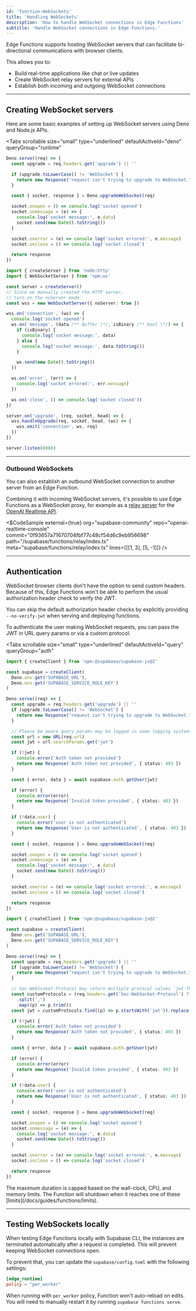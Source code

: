 ```yaml
---
id: 'function-WebSockets'
title: 'Handling WebSockets'
description: 'How to handle WebSocket connections in Edge Functions'
subtitle: 'Handle WebSocket connections in Edge Functions.'
---
```


Edge Functions supports hosting WebSocket servers that can facilitate bi-directional communications with browser clients.

This allows you to:

- Build real-time applications like chat or live updates
- Create WebSocket relay servers for external APIs
- Establish both incoming and outgoing WebSocket connections

---

## Creating WebSocket servers

Here are some basic examples of setting up WebSocket servers using Deno and Node.js APIs.

<Tabs
  scrollable
  size="small"
  type="underlined"
  defaultActiveId="deno"
  queryGroup="runtime"
>
<TabPanel id="deno" label="Deno">

```ts
Deno.serve((req) => {
  const upgrade = req.headers.get('upgrade') || ''

  if (upgrade.toLowerCase() != 'WebSocket') {
    return new Response("request isn't trying to upgrade to WebSocket.", { status: 400 })
  }

  const { socket, response } = Deno.upgradeWebSocket(req)

  socket.onopen = () => console.log('socket opened')
  socket.onmessage = (e) => {
    console.log('socket message:', e.data)
    socket.send(new Date().toString())
  }

  socket.onerror = (e) => console.log('socket errored:', e.message)
  socket.onclose = () => console.log('socket closed')

  return response
})
```

</TabPanel>

<TabPanel id="node" label="Node.js">

```ts
import { createServer } from 'node:http'
import { WebSocketServer } from 'npm:ws'

const server = createServer()
// Since we manually created the HTTP server,
// turn on the noServer mode.
const wss = new WebSocketServer({ noServer: true })

wss.on('connection', (ws) => {
  console.log('socket opened')
  ws.on('message', (data /** Buffer \*/, isBinary /** bool \*/) => {
    if (isBinary) {
      console.log('socket message:', data)
    } else {
      console.log('socket message:', data.toString())
    }

    ws.send(new Date().toString())
  })

  ws.on('error', (err) => {
    console.log('socket errored:', err.message)
  })

  ws.on('close', () => console.log('socket closed'))
})

server.on('upgrade', (req, socket, head) => {
  wss.handleUpgrade(req, socket, head, (ws) => {
    wss.emit('connection', ws, req)
  })
})

server.listen(8080)
```

</TabPanel>
</Tabs>

---

### Outbound WebSockets

You can also establish an outbound WebSocket connection to another server from an Edge Function.

Combining it with incoming WebSocket servers, it's possible to use Edge Functions as a WebSocket proxy, for example as a [relay server](https://github.com/supabase-community/openai-realtime-console?tab=readme-ov-file#using-supabase-edge-functions-as-a-relay-server) for the [OpenAI Realtime API](https://platform.openai.com/docs/guides/realtime/overview).

<$CodeSample
external={true}
org="supabase-community"
repo="openai-realtime-console"
commit="0f93657a71670704fbf77c48cf54d6c9eb956698"
path="/supabase/functions/relay/index.ts"
meta="supabase/functions/relay/index.ts"
lines={[[1, 3], [5, -1]]}
/>

---

## Authentication

WebSocket browser clients don't have the option to send custom headers. Because of this, Edge Functions won't be able to perform the usual authorization header check to verify the JWT.

You can skip the default authorization header checks by explicitly providing `--no-verify-jwt` when serving and deploying functions.

To authenticate the user making WebSocket requests, you can pass the JWT in URL query params or via a custom protocol.

<Tabs
  scrollable
  size="small"
  type="underlined"
  defaultActiveId="query"
  queryGroup="auth"
>
<TabPanel id="query" label="Using query params">

```ts
import { createClient } from 'npm:@supabase/supabase-js@2'

const supabase = createClient(
  Deno.env.get('SUPABASE_URL'),
  Deno.env.get('SUPABASE_SERVICE_ROLE_KEY')
)

Deno.serve((req) => {
  const upgrade = req.headers.get('upgrade') || ''
  if (upgrade.toLowerCase() != 'WebSocket') {
    return new Response("request isn't trying to upgrade to WebSocket.", { status: 400 })
  }

  // Please be aware query params may be logged in some logging systems.
  const url = new URL(req.url)
  const jwt = url.searchParams.get('jwt')

  if (!jwt) {
    console.error('Auth token not provided')
    return new Response('Auth token not provided', { status: 403 })
  }

  const { error, data } = await supabase.auth.getUser(jwt)

  if (error) {
    console.error(error)
    return new Response('Invalid token provided', { status: 403 })
  }

  if (!data.user) {
    console.error('user is not authenticated')
    return new Response('User is not authenticated', { status: 403 })
  }

  const { socket, response } = Deno.upgradeWebSocket(req)

  socket.onopen = () => console.log('socket opened')
  socket.onmessage = (e) => {
    console.log('socket message:', e.data)
    socket.send(new Date().toString())
  }

  socket.onerror = (e) => console.log('socket errored:', e.message)
  socket.onclose = () => console.log('socket closed')

  return response
})
```

</TabPanel>
<TabPanel id="protocol" label="Using custom protocol">

```ts
import { createClient } from 'npm:@supabase/supabase-js@2'

const supabase = createClient(
  Deno.env.get('SUPABASE_URL'),
  Deno.env.get('SUPABASE_SERVICE_ROLE_KEY')
)

Deno.serve((req) => {
  const upgrade = req.headers.get('upgrade') || ''
  if (upgrade.toLowerCase() != 'WebSocket') {
    return new Response("request isn't trying to upgrade to WebSocket.", { status: 400 })
  }

  // Sec-WebScoket-Protocol may return multiple protocol values `jwt-TOKEN, value1, value 2`
  const customProtocols = (req.headers.get('Sec-WebSocket-Protocol') ?? '')
    .split(',')
    .map((p) => p.trim())
  const jwt = customProtocols.find((p) => p.startsWith('jwt')).replace('jwt-', '')

  if (!jwt) {
    console.error('Auth token not provided')
    return new Response('Auth token not provided', { status: 403 })
  }

  const { error, data } = await supabase.auth.getUser(jwt)

  if (error) {
    console.error(error)
    return new Response('Invalid token provided', { status: 403 })
  }

  if (!data.user) {
    console.error('user is not authenticated')
    return new Response('User is not authenticated', { status: 403 })
  }

  const { socket, response } = Deno.upgradeWebSocket(req)

  socket.onopen = () => console.log('socket opened')
  socket.onmessage = (e) => {
    console.log('socket message:', e.data)
    socket.send(new Date().toString())
  }

  socket.onerror = (e) => console.log('socket errored:', e.message)
  socket.onclose = () => console.log('socket closed')

  return response
})
```

</TabPanel>
</Tabs>

<Admonition type="caution">
  The maximum duration is capped based on the wall-clock, CPU, and memory limits. The Function will
  shutdown when it reaches one of these [limits](/docs/guides/functions/limits).
</Admonition>

---

## Testing WebSockets locally

When testing Edge Functions locally with Supabase CLI, the instances are terminated automatically after a request is completed. This will prevent keeping WebSocket connections open.

To prevent that, you can update the `supabase/config.toml` with the following settings:

```toml
[edge_runtime]
policy = "per_worker"
```

<Admonition type="caution">

When running with `per_worker` policy, Function won't auto-reload on edits. You will need to manually restart it by running `supabase functions serve`.

</Admonition>

